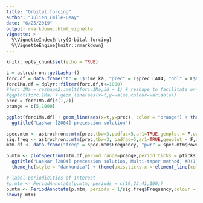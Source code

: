 ```yaml
---
title: "Orbital forcing"
author: "Julien Emile-Geay"
date: "6/25/2019"
output: rmarkdown::html_vignette
vignette: >
  %\VignetteIndexEntry{Orbital forcing}
  %\VignetteEngine{knitr::rmarkdown}
---
```


```r
knitr::opts_chunk$set(echo = TRUE)
```


```r
L = astrochron::getLaskar()
forc.df = data.frame("t" = L$Time_ka, "prec" = L$prec_LA04, "obl" = L$tilt_LA04, "ecc" = L$ecc_LA04) 
forc1Ma.df = dplyr::filter(forc.df,t<=1000)
#forc.1Ma = reshape2::melt(forc.1Ma,id = 1) # reshape to facilitate on-line plotting call
#ggplot(forc.1Ma) + geom_line(aes(x=t,y=value,colour=variable))
prec = forc1Ma.df[c(1,2)]
prange = c(5,1000)

ggplot(forc1Ma.df) + geom_line(aes(x=t,y=prec), color = "orange") + theme_hc(style = "darkunica") +
  ggtitle("Laskar [2004] precession solution")

spec.mtm <- astrochron::mtm(prec,tbw=3,padfac=5,ar1=TRUE,genplot = F,output=1, verbose = F, detrend=T)  
sig.freq <- astrochron::mtm(prec,tbw=3, padfac=5,ar1=TRUE,genplot = F,output=2, verbose = F, detrend=T)
mtm.df <- data.frame("freq" = spec.mtm$Frequency, "pwr" = spec.mtm$Power)

p.mtm <- plotSpectrum(mtm.df,period_range=prange,period_ticks = pticks, ylims = c(1e-6,5)) + 
  ggtitle("Laskar [2004] precession solution, Multi-taper method, AR(1) null") + xlab("Period (ky)") +
  theme_hc(style = "darkunica") + theme(axis.ticks.x = element_line(color = "gray"))

# label periodicities of interest
#p.mtm <- PeriodAnnotate(p.mtm, periods = c(19,23,41,100))
p.mtm <- PeriodAnnotate(p.mtm, periods = 1/sig.freq$Frequency,colour = "chartreuse",ylims = c(1e-6,1), size = 3)
show(p.mtm)
```
